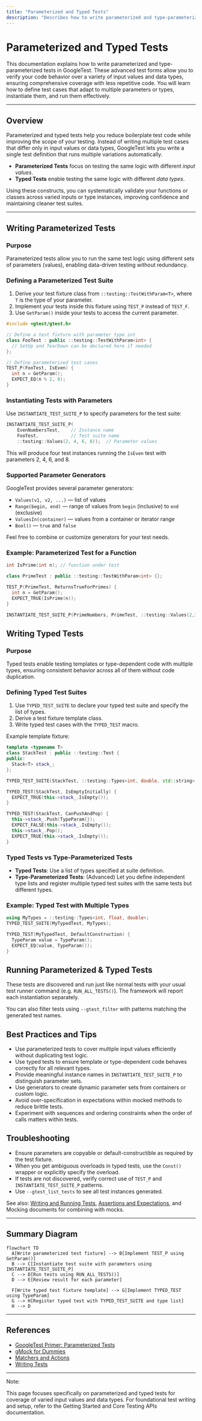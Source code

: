 ```yaml
---
title: "Parameterized and Typed Tests"
description: "Describes how to write parameterized and type-parameterized tests for comprehensive coverage of varied input values and data types. Guides users through defining, instantiating, and running these advanced test forms."
---
```


# Parameterized and Typed Tests

This documentation explains how to write parameterized and type-parameterized tests in GoogleTest. These advanced test forms allow you to verify your code behavior over a variety of input values and data types, ensuring comprehensive coverage with less repetitive code. You will learn how to define test cases that adapt to multiple parameters or types, instantiate them, and run them effectively.

---

## Overview

Parameterized and typed tests help you reduce boilerplate test code while improving the scope of your testing. Instead of writing multiple test cases that differ only in input values or data types, GoogleTest lets you write a single test definition that runs multiple variations automatically.

- **Parameterized Tests** focus on testing the same logic with different *input values*.
- **Typed Tests** enable testing the same logic with different *data types*.

Using these constructs, you can systematically validate your functions or classes across varied inputs or type instances, improving confidence and maintaining cleaner test suites.

---

## Writing Parameterized Tests

### Purpose

Parameterized tests allow you to run the same test logic using different sets of parameters (values), enabling data-driven testing without redundancy.

### Defining a Parameterized Test Suite

1. Derive your test fixture class from `::testing::TestWithParam<T>`, where `T` is the type of your parameter.
2. Implement your tests inside this fixture using `TEST_P` instead of `TEST_F`.
3. Use `GetParam()` inside your tests to access the current parameter.

```cpp
#include <gtest/gtest.h>

// Define a test fixture with parameter type int
class FooTest : public ::testing::TestWithParam<int> {
  // SetUp and TearDown can be declared here if needed
};

// Define parameterized test cases
TEST_P(FooTest, IsEven) {
  int n = GetParam();
  EXPECT_EQ(n % 2, 0);
}
```

### Instantiating Tests with Parameters

Use `INSTANTIATE_TEST_SUITE_P` to specify parameters for the test suite:

```cpp
INSTANTIATE_TEST_SUITE_P(
    EvenNumbersTest,    // Instance name
    FooTest,            // Test suite name
    ::testing::Values(2, 4, 6, 8));  // Parameter values
```

This will produce four test instances running the `IsEven` test with parameters 2, 4, 6, and 8.

### Supported Parameter Generators

GoogleTest provides several parameter generators:

- `Values(v1, v2, ...)` — list of values
- `Range(begin, end)` — range of values from `begin` (inclusive) to `end` (exclusive)
- `ValuesIn(container)` — values from a container or iterator range
- `Bool()` — `true` and `false`

Feel free to combine or customize generators for your test needs.

### Example: Parameterized Test for a Function

```cpp
int IsPrime(int n); // function under test

class PrimeTest : public ::testing::TestWithParam<int> {};

TEST_P(PrimeTest, ReturnsTrueForPrimes) {
  int n = GetParam();
  EXPECT_TRUE(IsPrime(n));
}

INSTANTIATE_TEST_SUITE_P(PrimeNumbers, PrimeTest, ::testing::Values(2,3,5,7,11));
```


## Writing Typed Tests

### Purpose

Typed tests enable testing templates or type-dependent code with multiple types, ensuring consistent behavior across all of them without code duplication.

### Defining Typed Test Suites

1. Use `TYPED_TEST_SUITE` to declare your typed test suite and specify the list of types.
2. Derive a test fixture template class.
3. Write typed test cases with the `TYPED_TEST` macro.

Example template fixture:

```cpp
template <typename T>
class StackTest : public ::testing::Test {
public:
  Stack<T> stack_;
};

TYPED_TEST_SUITE(StackTest, ::testing::Types<int, double, std::string>);

TYPED_TEST(StackTest, IsEmptyInitially) {
  EXPECT_TRUE(this->stack_.IsEmpty());
}

TYPED_TEST(StackTest, CanPushAndPop) {
  this->stack_.Push(TypeParam{});
  EXPECT_FALSE(this->stack_.IsEmpty());
  this->stack_.Pop();
  EXPECT_TRUE(this->stack_.IsEmpty());
}
```

### Typed Tests vs Type-Parameterized Tests

- **Typed Tests**: Use a list of types specified at suite definition.
- **Type-Parameterized Tests**: (Advanced) Let you define independent type lists and register multiple typed test suites with the same tests but different types.

### Example: Typed Test with Multiple Types

```cpp
using MyTypes = ::testing::Types<int, float, double>;
TYPED_TEST_SUITE(MyTypedTest, MyTypes);

TYPED_TEST(MyTypedTest, DefaultConstruction) {
  TypeParam value = TypeParam();
  EXPECT_EQ(value, TypeParam());
}
```

## Running Parameterized & Typed Tests

These tests are discovered and run just like normal tests with your usual test runner command (e.g. `RUN_ALL_TESTS()`). The framework will report each instantiation separately.

You can also filter tests using `--gtest_filter` with patterns matching the generated test names.

## Best Practices and Tips

- Use parameterized tests to cover multiple input values efficiently without duplicating test logic.
- Use typed tests to ensure template or type-dependent code behaves correctly for all relevant types.
- Provide meaningful instance names in `INSTANTIATE_TEST_SUITE_P` to distinguish parameter sets.
- Use generators to create dynamic parameter sets from containers or custom logic.
- Avoid over-specification in expectations within mocked methods to reduce brittle tests.
- Experiment with sequences and ordering constraints when the order of calls matters within tests.

## Troubleshooting

- Ensure parameters are copyable or default-constructible as required by the test fixture.
- When you get ambiguous overloads in typed tests, use the `Const()` wrapper or explicitly specify the overload.
- If tests are not discovered, verify correct use of `TEST_P` and `INSTANTIATE_TEST_SUITE_P` patterns.
- Use `--gtest_list_tests` to see all test instances generated.

See also: [Writing and Running Tests](/api-reference/core-testing-apis/writing-tests), [Assertions and Expectations](/api-reference/core-testing-apis/assertions), and Mocking documents for combining with mocks.

---

## Summary Diagram

```mermaid
flowchart TD
  A[Write parameterized test fixture] --> B[Implement TEST_P using GetParam()]
  B --> C[Instantiate test suite with parameters using INSTANTIATE_TEST_SUITE_P]
  C --> D[Run tests using RUN_ALL_TESTS()]
  D --> E[Review result for each parameter]

  F[Write typed test fixture template] --> G[Implement TYPED_TEST using TypeParam]
  G --> H[Register typed test with TYPED_TEST_SUITE and type list]
  H --> D
```

---

## References

- [GoogleTest Primer: Parameterized Tests](https://github.com/google/googletest/blob/main/docs/Primer.md#value-parameterized-tests)
- [gMock for Dummies](https://google.github.io/googletest/gmock_for_dummies.html#parameterized-tests)
- [Matchers and Actions](https://google.github.io/googletest/gmock_cook_book.html#using-matchers-and-actions)
- [Writing Tests](https://github.com/google/googletest/blob/main/docs/api-reference/core-testing-apis/writing-tests.md)


---

<Callout>
Note:

This page focuses specifically on parameterized and typed tests for coverage of varied input values and data types. For foundational test writing and setup, refer to the Getting Started and Core Testing APIs documentation.
</Callout>